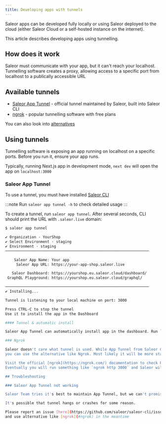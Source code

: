 ```yaml
---
title: Developing apps with tunnels
---
```


Saleor apps can be developed fully locally or using Saleor deployed to the cloud (either Saleor Cloud or a self-hosted instance on the internet).

This article describes developing apps using tunnelling.

## How does it work

Saleor must communicate with your app, but it can't reach your localhost. Tunnelling software creates a proxy,
allowing access to a specific port from localhost to a publically accessible URL

<!-- Consider diagram -->

## Available tunnels

- [Saleor App Tunnel](#saleor-app-tunnel) - official tunnel maintained by Saleor, built into Saleor CLI
- [ngrok](https://ngrok.com/) - popular tunnelling software with free plans

You can also look into [alternatives](https://github.com/anderspitman/awesome-tunneling)

## Using tunnels

Tunnelling software is exposing an app running on localhost on a specific ports. Before you run it, ensure your app runs.

Typically, running Next.js app in development mode, `next dev` will open the app on `localhost:3000`

### Saleor App Tunnel

To use a tunnel, you must have installed [Saleor CLI](https://www.npmjs.com/package/@saleor/cli)

:::note
Run `saleor app tunnel -h` to check detailed usage
:::

To create a tunnel, run `saleor app tunnel`. After several seconds, CLI should print the URL with `.saleor.live` domain:

```bash
$ saleor app tunnel

✔ Organization · YourShop
✔ Select Environment · staging
✔ Environment · staging
─────────────────────────────────────────────────────────────────

    Saleor App Name: Your app
     Saleor App URL: https://your-app-shop.saleor.live

   Saleor Dashboard: https://yourshop.eu.saleor.cloud/dashboard/
 GraphQL Playground: https://yourshop.eu.saleor.cloud/graphql/

─────────────────────────────────────────────────────────────────
✔ Installing... 

Tunnel is listening to your local machine on port: 3000

Press CTRL-C to stop the tunnel
Use it to install the app in the Dashboard

#### Tunnel & automatic install

Saleor App Tunnel can automatically install app in the dashboard. Run `saleor app tunnel --force-install` to do that

### Ngrok

Saleor doesn't care what tunnel is used. While App Tunnel from Saleor CLI is extra powerful and can install apps automatically,
you can use the alternative like Ngrok. Most likely it will be more stable and faster than App Tunnel.

Visit the official [ngrok](https://ngrok.com/) documentation to check how to set it up.
Eventually you will run something like `ngrok http 3000` and Saleor will be able to access your app

## Troubleshooting

### Saleor App Tunnel not working

Saleor Team tries it's best to maintain App Tunnel, but we can't promise it will work all the time

It's possible that tunnel hangs or crashes for some reason.

Please report an issue [here](https://github.com/saleor/saleor-cli/issues/new?assignees=&labels=bug,tunnel&template=cli-bug-report.md&title=)
and use alternative like [ngrok](#ngrok) in the meantime
